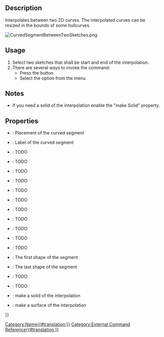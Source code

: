 <languages/>
<translate>

<!--T:1-->
{{Docnav
|
|[[CurvedShapes_CurvedSegment|CurvedSegment]]
|[[CurvedShapes Workbench|CurvedShapes]]
|IconL=
|IconR=CurvedShapes_CurvedSegment.svg
|IconC=CurvedShapes_workbench_icon.svg
}}

<!--T:2-->
{{GuiCommand
|Name=CurvedShapes CurvedSegment
|MenuLocation=Curved Shapes → Curved Segment
|Workbenches=[[CurvedShapes_Workbench|CurvedShapes]]
|Shortcut=
|SeeAlso=
}}

==Description== <!--T:3-->

<!--T:4-->
Interpolates between two 2D curves. The interpolated curves can be resized in the bounds of some hullcurves.
</translate>

[[File:CurvedSegmentBetweenTwoSketches.png|frameless]]
<translate>
<!--T:5-->
{{Caption|Image of a simple FreeCAD project with two sketches using the CurvedSegment tool}}

==Usage== <!--T:6-->

<!--T:7-->
# Select two sketches that shall be start and end of the interpolation.
# There are several ways to invoke the command:
#* Press the {{Button|[[Image:CurvedShapes_CurvedSegment.svg|16px]] [[CurvedShapes_CurvedSegment|Curved Segment]]}} button
#* Select the {{MenuCommand|Curved Shapes → [[Image:CurvedShapes_CurvedSegment.svg|16px]] Curved Segment}} option from the menu

==Notes== <!--T:8-->

<!--T:9-->
* If you need a solid of the interpolation enable the "make Solid" property.

==Properties== <!--T:10-->

<!--T:11-->
{{Properties_Title|Base}}

<!--T:13-->
* {{PropertyData|Placement}}: Placement of the curved segment
* {{PropertyData|Label}}: Label of the curved segment

<!--T:14-->
{{Properties_Title|Curved Segment}}

<!--T:15-->
* {{PropertyData|Distribution}}: TODO
* {{PropertyData|Distribution Reverse}}: TODO
* {{PropertyData|Force Interpolation}}: TODO
* {{PropertyData|Hullcurves}}: TODO
* {{PropertyData|Interpolation Points}}: TODO
* {{PropertyData|Items}}: TODO
* {{PropertyData|Loft Max Degree}}: TODO
* {{PropertyData|Max Loft Size}}: TODO
* {{PropertyData|Normal Shape1}}: TODO
* {{PropertyData|Normal Shape2}}: TODO
* {{PropertyData|Path}}: TODO
* {{PropertyData|Shape1}}: The first shape of the segment
* {{PropertyData|Shape2}}: The last shape of the segment
* {{PropertyData|Twist}}: TODO
* {{PropertyData|Twist Reverse}}: TODO
* {{PropertyData|make Solid}}: make a solid of the interpolation
* {{PropertyData|make Surface}}: make a surface of the interpolation

<!--T:12-->
{{Docnav
|
|[[CurvedShapes_CurvedSegment|CurvedSegment]]
|[[CurvedShapes Workbench|CurvedShapes]]
|IconL=
|IconR=CurvedShapes_CurvedSegment.svg
|IconC=CurvedShapes_workbench_icon.svg
}}

</translate>
{{Userdocnavi{{#translation:}}}}
[[Category:Name{{#translation:}}]]
[[Category:External Command Reference{{#translation:}}]]